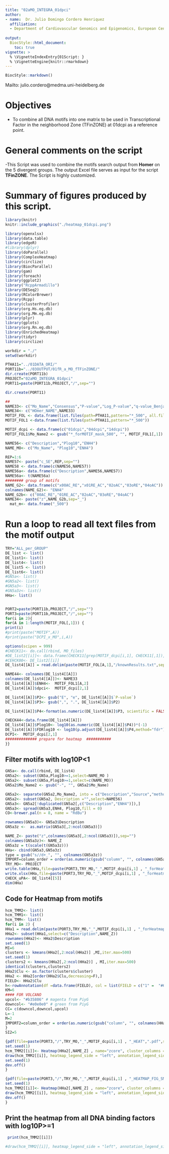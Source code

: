 ---
title: "02aMO_INTEGRA_01dpci"
author:
- name:  Dr. Julio Domingo Cordero Henriquez
  affiliation: 
  - Department of Cardiovascular Genomics and Epigenomics, European Center for Angioscience (ECAS), Medical Faculty Mannheim, Heidelberg University, Mannheim, Germany
  
output:
  BiocStyle::html_document:
    toc: true
vignette: >
  % \VignetteIndexEntry{01Script: }
  % \VignetteEngine{knitr::rmarkdown}
---
```{r style, echo = FALSE, results = 'asis'}
BiocStyle::markdown()
```

Mailto: julio.cordero@medma.uni-heidelberg.de<br />

# **Objectives**
- To combine all DNA motifs into one matrix to be used in Transcriptional Factor in the neighborhood Zone (TFinZONE) at 01dcpi as a reference point.<br />

# General comments on the script
-This Script was used to combine the motifs search output from **Homer** on the 5 divergent groups. The output Excel file serves as input for the script **TFinZONE**. The Script is highly customized.




# Summary of figures produced by this script.
```{r,fig.dim = c(13, 8), results="asis", align='center',out.width="150%", echo=F}
library(knitr)
knitr::include_graphics("./heatmap_01dcpi.png")
```



```{r,message=FALSE,echo=FALSE,warning=FALSE}
library(openxlsx)
library(data.table)
library(edgeR)
#library(dplyr)
library(doParallel)
library(ComplexHeatmap)
library(circlize)
library(BiocParallel)
library(gam)
library(foreach)
library(ggplot2)
library("RcppArmadillo")
library(DESeq2)
library(RColorBrewer)
library(Rcpp)
library(clusterProfiler)
library(org.Hs.eg.db)
library(org.Mm.eg.db)
library(plyr)
library(gplots)
library(org.Rn.eg.db)
library(EnrichedHeatmap)
library(tidyr)
library(circlize)

```

```{r,class.source="bg-info",echo=TRUE,warning=FALSE}
workdir = "./"
setwd(workdir)

PTHA11="../01DATA_ORI/"
PORT11b="../03OUTPUT/01fR_a_MO_fTFinZONE/"
dir.create(PORT11b)
PROJECT="02aMO_INTEGRA_01dpci"
PORT11=paste(PORT11b,PROJECT,"/",sep="")

dir.create(PORT11)

##
NAME33<- c("Mo_Name","Consensus","P-value","Log_P-value","q-value_Benja","Nor_of_Tar","Per_of_Tar","No_of_Tar_Backg","Per_of_Tar_Backg")
NAME34<- c("HOmer_NAME",NAME33)
MOTIF_FOL <- data.frame(list.files(path=PTHA11,pattern="*_500", all.files = T,full.names = T))
MOTIF_FOL1 <-data.frame(list.files(path=PTHA11,pattern="*_500"))

MOTIF_dcpi <- data.frame(c("01dcpi","04dcpi","14dcpi"))
MOTIF_FOL1$Mo_Name2 <- gsub("*_forMOTIF_mask_500", "", MOTIF_FOL1[,1])

NAME56<- c("Description","Plog10","ENH4")
NAME_MO<- c("Mo_Name", "Plog10","ENH4")

REP=1:6
NAME57<- paste("c_SE",REP,sep="")
NAME58 <- data.frame(c(NAME56,NAME57))
NAME56a<- data.frame(c("Description",NAME56,NAME57))
NAME56a<- t(NAME56a)
######## group of motifs
NAME_G2<- data.frame(c("x00AC_RE","x01RE_AC","02oAC","03oRE","04oAC"))
colnames(NAME_G2)<- "ENH4"
NAME_G2b<- c("00AC_RE","01RE_AC","02oAC","03oRE","04oAC")
NAME34<- paste("z",NAME_G2b,sep="_")
  mat_m<- data.frame("_500")
```

# Run a loop to read all text files from the motif output

```{r,class.source="bg-info",echo=TRUE,warning=FALSE}
TRY="ALL_per_GROUP"
DE_list <- list()
DE_list1<- list()
DE_list4<- list()
DE_list5 <- list()
DE_list6<- list()
#GN5a<- list()
#GN5a2<- list()
#GN5a3<- list()
#GN5a3z<- list()
HHa<- list()


PORT2=paste(PORT11b,PROJECT,"/",sep="")
PORT3=paste(PORT11b,PROJECT,"/",sep="")
for(i in 2){
for(A in 1:length(MOTIF_FOL[,1])) {
print(i)
#print(paste("MOTIF",A))
#print(paste("DCPI_x_MO",i,A))

options(scipen = 999)
#CHECK11<- do.call(rbind, MO_files)
#DE_list2[[i]]<- data.frame(CHECK11[grep(MOTIF_dcpi[i,1], CHECK11[,1]), ])
#CEHCK00<- DE_list2[[i]]
DE_list4[[A]] = read.delim(paste(MOTIF_FOL[A,1],"/knownResults.txt",sep=""),header=T,sep="\t")

NAME44<- colnames(DE_list4[[A]])
colnames(DE_list4[[A]])<- NAME33
DE_list4[[A]]$ENH4<-  MOTIF_FOL1[A,2] 
DE_list4[[A]]$dpci<-  MOTIF_dcpi[2,1] 

DE_list4[[A]]$P2<- gsub("E", "e", DE_list4[[A]]$`P-value`)
DE_list4[[A]]$P3<- gsub(",", ".", DE_list4[[A]]$P2)

DE_list4[[A]]$P4<-format(as.numeric(DE_list4[[A]]$P3, scientific = FALSE))

CHECK44<-data.frame(DE_list4[[A]]) 
DE_list4[[A]]$Plog10<- log10(as.numeric(DE_list4[[A]]$P4))*(-1)
DE_list4[[A]]$FDRlog10 <- log10(p.adjust(DE_list4[[A]]$P4,method="fdr"))*(-1)
DCPI<-  MOTIF_dcpi[2,1]
############## prepare for heatmap  ###########
}}
```

## Filter motifs with log10P<1
```{r,message=FALSE,class.source="bg-info",warning=FALSE,echo=T}
GN5a<- do.call(rbind, DE_list4)
GN5a2<- subset(GN5a,Plog10>=1,select=NAME_MO )
GN5a2<- subset(GN5a,Plog10>=1,select=c(NAME_MO))
GN5a2$Mo_Name2 <- gsub("-", "", GN5a2$Mo_Name)

GN5a2<- separate(GN5a2,Mo_Name2, into = c("Description","Source","method"))
GN5a2<- subset(GN5a2, Description ="",select=NAME56)
GN5a3<- GN5a2[!duplicated(GN5a2[,c("Description","ENH4")]),]
GN5a3<- spread(GN5a3,ENH4, Plog10,fill = 0)
CO<-brewer.pal(n = 8, name = "RdBu")

rownames(GN5a3)<- GN5a3$Description
GN5a3z <-  as.matrix(GN5a3[,2:ncol(GN5a3)])

NAME_Z<- paste("z",colnames(GN5a3[,2:ncol(GN5a3)]),sep="")
colnames(GN5a3z)<- NAME_Z
GN5a3z = t(scale(t(GN5a3z)))
HHa<- cbind(GN5a3,GN5a3z)
type = gsub("s//d+_", "", colnames(GN5a3z))
IMPORT=column_order = order(as.numeric(gsub("column", "", colnames(GN5a3z))))
TRY_MO<- PROJECT
write.table(HHa,file=paste(PORT3,TRY_MO,"_",MOTIF_dcpi[i,1] , "_forHeatmap",".txt",sep=""),sep="\t",row.names = F,col.names=T,dec=".",quote = F)
write.xlsx(HHa,file=paste(PORT3,TRY_MO,"_",MOTIF_dcpi[i,1] , "_forHeatmap_ALL",".xlsx", sep=""),rowNames=F,overwrite = T)
CHECK_uPA<- DE_list4[[5]]
dim(HHa)
```


## Code for Heatmap from motifs 
```{r,message=FALSE,class.source="bg-info",warning=FALSE,echo=FALSE}
hcm_TMM2<- list()
hcm_TMM1<- list()
hcm_TMM<- list()
for(i in 2) {
HHa1 = read.delim(paste(PORT3,TRY_MO,"_",MOTIF_dcpi[i,1] , "_forHeatmap",".txt",sep=""),header=T,check.names=FALSE, stringsAsFactors=FALSE)
HHa2<- subset(HHa1,select=c("Description",NAME_Z))
rownames(HHa2)<- HHa2$Description
set.seed(1)
MI=6
clusters <- kmeans(HHa2[,2:ncol(HHa2)] ,MI,iter.max=500) 
set.seed(1)
clusters2 <- kmeans(HHa2[,2:ncol(HHa2)] , MI,iter.max=500)
identical(clusters,clusters2)
HHa2$Clu <- as.factor(clusters$cluster)
HHa2 <- HHa2[order(HHa2$Clu,decreasing=F),]
FIELD<- HHa2$Clu
h<-rowAnnotation(df =data.frame(FIELD), col = list(FIELD = c("1" =  "#66C2A5","2" = "#999999", "3"="#8DA0CB","4"="#c51b7d","5"="#A6D854","6"="black")))
KM=6
#### FOR VOLCANO
upcol<- "#b35806" # magenta from PiyG
downcol<- "#e0e0e0" # green from PiyG
CC= c(downcol,downcol,upcol)
L=-1
M=2
IMPORT2=column_order = order(as.numeric(gsub("column", "", colnames(HHa2[,NAME_Z]))))
}
SI2=5
```

```{r,message=FALSE,class.source="bg-info",warning=FALSE,echo=FALSE}
{pdf(file=paste(PORT3,"/",TRY_MO,"_",MOTIF_dcpi[i,1] , "_HEAT",".pdf",sep=""), width=6, height=36) 
set.seed(1)
hcm_TMM2[[i]]<- Heatmap(HHa2[,NAME_Z] , name="zcore", cluster_columns = F,cluster_rows = T, col=colorRamp2(c(L, 0, M), CC), show_row_names = T,  row_names_gp = gpar(fontsize = SI2),  show_column_names = T,km= MI,column_order = IMPORT2,column_title=paste(PROJECT,sep=""))
draw(hcm_TMM2[[i]], heatmap_legend_side = "left", annotation_legend_side = "left", merge_legend = TRUE)
set.seed(1)
dev.off()
}

{pdf(file=paste(PORT3,"/",TRY_MO,"_",MOTIF_dcpi[i,1] , "_HEATMAP_FIG_SMALL",".pdf",sep=""), width=4, height=6) 
set.seed(1)
hcm_TMM2[[i]]<- Heatmap(HHa2[,NAME_Z] , name="zcore", cluster_columns = F,cluster_rows = T, col=colorRamp2(c(L, 0, M), CC), show_row_names = T,  row_names_gp = gpar(fontsize = SI2),  show_column_names = T,km= MI,column_order = IMPORT2,column_title=paste(PROJECT,sep=""))
draw(hcm_TMM2[[i]], heatmap_legend_side = "left", annotation_legend_side = "left", merge_legend = TRUE)
dev.off()
}
```
## Print the heatmap from all DNA binding factors with log10P>=1
```{r,fig.dim = c(6, 25),message=FALSE,class.source="bg-info",warning=FALSE}
 print(hcm_TMM2[[i]])

#draw(hcm_TMM2[[i]], heatmap_legend_side = "left", annotation_legend_side = "left", merge_legend = TRUE)
```
